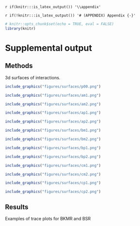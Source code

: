`r if(knitr:::is_latex_output()) '\\appendix'`

`r if(!knitr:::is_latex_output()) '# (APPENDIX) Appendix {-}'` 
<!--
The first appendix must start with the above text. Do not remove!
-->

```r
# knitr::opts_chunk$set(echo = TRUE, eval = FALSE)
library(knitr)
```

# Supplemental output

## Methods {#suppmethods}

3d surfaces of interactions. 

```r
include_graphics("figures/surfaces/p00.png")
```

```r
include_graphics("figures/surfaces/am1.png")
```

```r
include_graphics("figures/surfaces/am2.png")
```

```r
include_graphics("figures/surfaces/ap1.png")
```

```r
include_graphics("figures/surfaces/ap2.png")
```

```r
include_graphics("figures/surfaces/bm1.png")
```

```r
include_graphics("figures/surfaces/bm2.png")
```

```r
include_graphics("figures/surfaces/bp1.png")
```

```r
include_graphics("figures/surfaces/bp2.png")
```

```r
include_graphics("figures/surfaces/cm1.png")
```

```r
include_graphics("figures/surfaces/cm2.png")
```

```r
include_graphics("figures/surfaces/cp1.png")
```

```r
include_graphics("figures/surfaces/cp2.png")
```


## Results

Examples of trace plots for BKMR and BSR